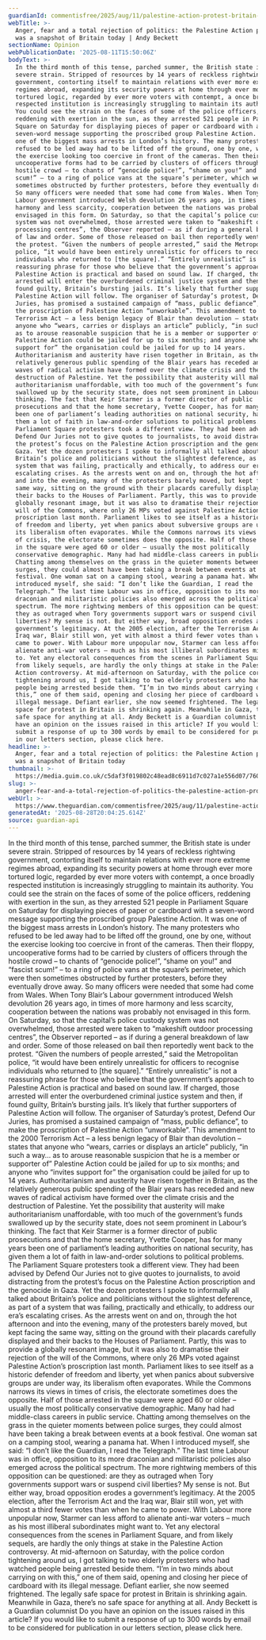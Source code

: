 ```yaml
---
guardianId: commentisfree/2025/aug/11/palestine-action-protest-britain-government
webTitle: >-
  Anger, fear and a total rejection of politics: the Palestine Action protest
  was a snapshot of Britain today | Andy Beckett
sectionName: Opinion
webPublicationDate: '2025-08-11T15:50:06Z'
bodyText: >-
  In the third month of this tense, parched summer, the British state is under
  severe strain. Stripped of resources by 14 years of reckless rightwing
  government, contorting itself to maintain relations with ever more extreme
  regimes abroad, expanding its security powers at home through ever more
  tortured logic, regarded by ever more voters with contempt, a once broadly
  respected institution is increasingly struggling to maintain its authority.
  You could see the strain on the faces of some of the police officers,
  reddening with exertion in the sun, as they arrested 521 people in Parliament
  Square on Saturday for displaying pieces of paper or cardboard with a
  seven-word message supporting the proscribed group Palestine Action. It was
  one of the biggest mass arrests in London’s history. The many protesters who
  refused to be led away had to be lifted off the ground, one by one, without
  the exercise looking too coercive in front of the cameras. Then their floppy,
  uncooperative forms had to be carried by clusters of officers through the
  hostile crowd – to chants of “genocide police!”, “shame on you!” and “fascist
  scum!” – to a ring of police vans at the square’s perimeter, which were then
  sometimes obstructed by further protesters, before they eventually drove away.
  So many officers were needed that some had come from Wales. When Tony Blair’s
  Labour government introduced Welsh devolution 26 years ago, in times of more
  harmony and less scarcity, cooperation between the nations was probably not
  envisaged in this form. On Saturday, so that the capital’s police custody
  system was not overwhelmed, those arrested were taken to “makeshift outdoor
  processing centres”, the Observer reported – as if during a general breakdown
  of law and order. Some of those released on bail then reportedly went back to
  the protest. “Given the numbers of people arrested,” said the Metropolitan
  police, “it would have been entirely unrealistic for officers to recognise
  individuals who returned to [the square].” “Entirely unrealistic” is not a
  reassuring phrase for those who believe that the government’s approach to
  Palestine Action is practical and based on sound law. If charged, those
  arrested will enter the overburdened criminal justice system and then, if
  found guilty, Britain’s bursting jails. It’s likely that further supporters of
  Palestine Action will follow. The organiser of Saturday’s protest, Defend Our
  Juries, has promised a sustained campaign of “mass, public defiance”, to make
  the proscription of Palestine Action “unworkable”. This amendment to the 2000
  Terrorism Act – a less benign legacy of Blair than devolution – states that
  anyone who “wears, carries or displays an article” publicly, “in such a way…
  as to arouse reasonable suspicion that he is a member or supporter of”
  Palestine Action could be jailed for up to six months; and anyone who “invites
  support for” the organisation could be jailed for up to 14 years.
  Authoritarianism and austerity have risen together in Britain, as the
  relatively generous public spending of the Blair years has receded and new
  waves of radical activism have formed over the climate crisis and the
  destruction of Palestine. Yet the possibility that austerity will make
  authoritarianism unaffordable, with too much of the government’s funds
  swallowed up by the security state, does not seem prominent in Labour’s
  thinking. The fact that Keir Starmer is a former director of public
  prosecutions and that the home secretary, Yvette Cooper, has for many years
  been one of parliament’s leading authorities on national security, has given
  them a lot of faith in law-and-order solutions to political problems. The
  Parliament Square protesters took a different view. They had been advised by
  Defend Our Juries not to give quotes to journalists, to avoid distracting from
  the protest’s focus on the Palestine Action proscription and the genocide in
  Gaza. Yet the dozen protesters I spoke to informally all talked about
  Britain’s police and politicians without the slightest deference, as part of a
  system that was failing, practically and ethically, to address our era’s
  escalating crises. As the arrests went on and on, through the hot afternoon
  and into the evening, many of the protesters barely moved, but kept facing the
  same way, sitting on the ground with their placards carefully displayed and
  their backs to the Houses of Parliament. Partly, this was to provide a
  globally resonant image, but it was also to dramatise their rejection of the
  will of the Commons, where only 26 MPs voted against Palestine Action’s
  proscription last month. Parliament likes to see itself as a historic defender
  of freedom and liberty, yet when panics about subversive groups are under way,
  its liberalism often evaporates. While the Commons narrows its views in times
  of crisis, the electorate sometimes does the opposite. Half of those arrested
  in the square were aged 60 or older – usually the most politically
  conservative demographic. Many had had middle-class careers in public service.
  Chatting among themselves on the grass in the quieter moments between police
  surges, they could almost have been taking a break between events at a book
  festival. One woman sat on a camping stool, wearing a panama hat. When I
  introduced myself, she said: “I don’t like the Guardian, I read the
  Telegraph.” The last time Labour was in office, opposition to its more
  draconian and militaristic policies also emerged across the political
  spectrum. The more rightwing members of this opposition can be questioned: are
  they as outraged when Tory governments support wars or suspend civil
  liberties? My sense is not. But either way, broad opposition erodes a
  government’s legitimacy. At the 2005 election, after the Terrorism Act and the
  Iraq war, Blair still won, yet with almost a third fewer votes than when he
  came to power. With Labour more unpopular now, Starmer can less afford to
  alienate anti-war voters – much as his most illiberal subordinates might want
  to. Yet any electoral consequences from the scenes in Parliament Square, and
  from likely sequels, are hardly the only things at stake in the Palestine
  Action controversy. At mid-afternoon on Saturday, with the police cordon
  tightening around us, I got talking to two elderly protesters who had watched
  people being arrested beside them. “I’m in two minds about carrying on with
  this,” one of them said, opening and closing her piece of cardboard with its
  illegal message. Defiant earlier, she now seemed frightened. The legally safe
  space for protest in Britain is shrinking again. Meanwhile in Gaza, there’s no
  safe space for anything at all. Andy Beckett is a Guardian columnist Do you
  have an opinion on the issues raised in this article? If you would like to
  submit a response of up to 300 words by email to be considered for publication
  in our letters section, please click here.
headline: >-
  Anger, fear and a total rejection of politics: the Palestine Action protest
  was a snapshot of Britain today
thumbnail: >-
  https://media.guim.co.uk/c5daf3f019802c48ead8c6911d7c027a1e556d07/760_0_4894_3917/500.jpg
slug: >-
  anger-fear-and-a-total-rejection-of-politics-the-palestine-action-protest-was-a-snapshot-of-britain-today-or-andy-beckett
webUrl: >-
  https://www.theguardian.com/commentisfree/2025/aug/11/palestine-action-protest-britain-government
generatedAt: '2025-08-28T20:04:25.614Z'
source: guardian-api
---
```

In the third month of this tense, parched summer, the British state is under severe strain. Stripped of resources by 14 years of reckless rightwing government, contorting itself to maintain relations with ever more extreme regimes abroad, expanding its security powers at home through ever more tortured logic, regarded by ever more voters with contempt, a once broadly respected institution is increasingly struggling to maintain its authority. You could see the strain on the faces of some of the police officers, reddening with exertion in the sun, as they arrested 521 people in Parliament Square on Saturday for displaying pieces of paper or cardboard with a seven-word message supporting the proscribed group Palestine Action. It was one of the biggest mass arrests in London’s history. The many protesters who refused to be led away had to be lifted off the ground, one by one, without the exercise looking too coercive in front of the cameras. Then their floppy, uncooperative forms had to be carried by clusters of officers through the hostile crowd – to chants of “genocide police!”, “shame on you!” and “fascist scum!” – to a ring of police vans at the square’s perimeter, which were then sometimes obstructed by further protesters, before they eventually drove away. So many officers were needed that some had come from Wales. When Tony Blair’s Labour government introduced Welsh devolution 26 years ago, in times of more harmony and less scarcity, cooperation between the nations was probably not envisaged in this form. On Saturday, so that the capital’s police custody system was not overwhelmed, those arrested were taken to “makeshift outdoor processing centres”, the Observer reported – as if during a general breakdown of law and order. Some of those released on bail then reportedly went back to the protest. “Given the numbers of people arrested,” said the Metropolitan police, “it would have been entirely unrealistic for officers to recognise individuals who returned to [the square].” “Entirely unrealistic” is not a reassuring phrase for those who believe that the government’s approach to Palestine Action is practical and based on sound law. If charged, those arrested will enter the overburdened criminal justice system and then, if found guilty, Britain’s bursting jails. It’s likely that further supporters of Palestine Action will follow. The organiser of Saturday’s protest, Defend Our Juries, has promised a sustained campaign of “mass, public defiance”, to make the proscription of Palestine Action “unworkable”. This amendment to the 2000 Terrorism Act – a less benign legacy of Blair than devolution – states that anyone who “wears, carries or displays an article” publicly, “in such a way… as to arouse reasonable suspicion that he is a member or supporter of” Palestine Action could be jailed for up to six months; and anyone who “invites support for” the organisation could be jailed for up to 14 years. Authoritarianism and austerity have risen together in Britain, as the relatively generous public spending of the Blair years has receded and new waves of radical activism have formed over the climate crisis and the destruction of Palestine. Yet the possibility that austerity will make authoritarianism unaffordable, with too much of the government’s funds swallowed up by the security state, does not seem prominent in Labour’s thinking. The fact that Keir Starmer is a former director of public prosecutions and that the home secretary, Yvette Cooper, has for many years been one of parliament’s leading authorities on national security, has given them a lot of faith in law-and-order solutions to political problems. The Parliament Square protesters took a different view. They had been advised by Defend Our Juries not to give quotes to journalists, to avoid distracting from the protest’s focus on the Palestine Action proscription and the genocide in Gaza. Yet the dozen protesters I spoke to informally all talked about Britain’s police and politicians without the slightest deference, as part of a system that was failing, practically and ethically, to address our era’s escalating crises. As the arrests went on and on, through the hot afternoon and into the evening, many of the protesters barely moved, but kept facing the same way, sitting on the ground with their placards carefully displayed and their backs to the Houses of Parliament. Partly, this was to provide a globally resonant image, but it was also to dramatise their rejection of the will of the Commons, where only 26 MPs voted against Palestine Action’s proscription last month. Parliament likes to see itself as a historic defender of freedom and liberty, yet when panics about subversive groups are under way, its liberalism often evaporates. While the Commons narrows its views in times of crisis, the electorate sometimes does the opposite. Half of those arrested in the square were aged 60 or older – usually the most politically conservative demographic. Many had had middle-class careers in public service. Chatting among themselves on the grass in the quieter moments between police surges, they could almost have been taking a break between events at a book festival. One woman sat on a camping stool, wearing a panama hat. When I introduced myself, she said: “I don’t like the Guardian, I read the Telegraph.” The last time Labour was in office, opposition to its more draconian and militaristic policies also emerged across the political spectrum. The more rightwing members of this opposition can be questioned: are they as outraged when Tory governments support wars or suspend civil liberties? My sense is not. But either way, broad opposition erodes a government’s legitimacy. At the 2005 election, after the Terrorism Act and the Iraq war, Blair still won, yet with almost a third fewer votes than when he came to power. With Labour more unpopular now, Starmer can less afford to alienate anti-war voters – much as his most illiberal subordinates might want to. Yet any electoral consequences from the scenes in Parliament Square, and from likely sequels, are hardly the only things at stake in the Palestine Action controversy. At mid-afternoon on Saturday, with the police cordon tightening around us, I got talking to two elderly protesters who had watched people being arrested beside them. “I’m in two minds about carrying on with this,” one of them said, opening and closing her piece of cardboard with its illegal message. Defiant earlier, she now seemed frightened. The legally safe space for protest in Britain is shrinking again. Meanwhile in Gaza, there’s no safe space for anything at all. Andy Beckett is a Guardian columnist Do you have an opinion on the issues raised in this article? If you would like to submit a response of up to 300 words by email to be considered for publication in our letters section, please click here.
